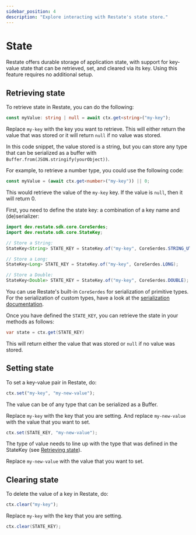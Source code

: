 ```yaml
---
sidebar_position: 4
description: "Explore interacting with Restate's state store."
---
```



# State
Restate offers durable storage of application state, with support for key-value state that can be retrieved, set, and cleared via its key.
Using this feature requires no additional setup.

## Retrieving state
To retrieve state in Restate, you can do the following:

<Tabs groupId="sdk">
<TabItem value="ts" label="Typescript">

```typescript
const myValue: string | null = await ctx.get<string>("my-key");
```

Replace `my-key` with the key you want to retrieve.
This will either return the value that was stored or it will return `null` if no value was stored. 

In this code snippet, the value stored is a string, but you can store any type that can be serialized as a 
buffer with `Buffer.from(JSON.stringify(yourObject))`. 

For example, to retrieve a number type, you could use the following code:

```typescript
const myValue = (await ctx.get<number>("my-key")) || 0;
```

This would retrieve the value of the `my-key` key. If the value is `null`, then it will return 0.

</TabItem>
<TabItem value="java" label="Java">

First, you need to define the state key: a combination of a key name and (de)serializer:
```java
import dev.restate.sdk.core.CoreSerdes;
import dev.restate.sdk.core.StateKey;

// Store a String:
StateKey<String> STATE_KEY = StateKey.of("my-key", CoreSerdes.STRING_UTF8);

// Store a Long:
StateKey<Long> STATE_KEY = StateKey.of("my-key", CoreSerdes.LONG);

// Store a Double:
StateKey<Double> STATE_KEY = StateKey.of("my-key", CoreSerdes.DOUBLE);
```

You can use Restate's built-in `CoreSerdes` for serialization of primitive types.
For the serialization of custom types, have a look at the [serialization documentation](/services/sdk/serialization).

Once you have defined the `STATE_KEY`, you can retrieve the state in your methods as follows:

```java
var state = ctx.get(STATE_KEY)
```

This will return either the value that was stored or `null` if no value was stored.

</TabItem>
</Tabs>


## Setting state
To set a key-value pair in Restate, do:

<Tabs groupId="sdk">
<TabItem value="ts" label="Typescript">

```typescript
ctx.set("my-key", "my-new-value");
```

The value can be of any type that can be serialized as a Buffer.

Replace `my-key` with the key that you are setting.
And replace `my-new-value` with the value that you want to set.

</TabItem>
<TabItem value="java" label="Java">

```java
ctx.set(STATE_KEY, "my-new-value");
```

The type of value needs to line up with the type that was defined in the StateKey (see [Retrieving state](#retrieving-state)).

Replace `my-new-value` with the value that you want to set.

</TabItem>
</Tabs>




## Clearing state
To delete the value of a key in Restate, do:

<Tabs groupId="sdk">
<TabItem value="ts" label="Typescript">

```typescript
ctx.clear("my-key");
```

Replace `my-key` with the key that you are setting.

</TabItem>
<TabItem value="java" label="Java">

```java
ctx.clear(STATE_KEY);
```

</TabItem>
</Tabs>
